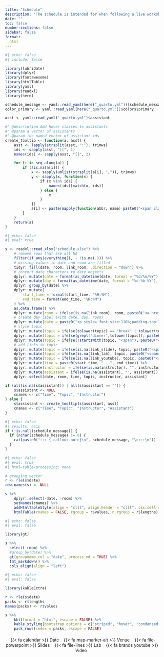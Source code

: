 ```yaml
---
title: "Schedule"
description: "The schedule is intended for when following a live workshop. If you are following this at your own pace, see **Contents**"
date: ""
toc: false
number-sections: false
sidebar: false
format:
  html
---
```


```r
#| echo: false
#| include: false

library(lubridate)
library(dplyr)
library(fontawesome)
library(htmlTable)
library(yaml)
library(readxl)
library(here)

schedule_message <- yaml::read_yaml(here("_quarto.yml"))$schedule_message
color_primary <- yaml::read_yaml(here("_quarto.yml"))$colors$primary

asst <- yaml::read_yaml("_quarto.yml")$assistant

#' @description Add hover classes to assistants
#' @param a vector of assistants
#' @param ids named vector of assistant ids
create_tooltip <- function(a, asst) {
    asst <- lapply(strsplit(asst, ":"), trimws)
    ids <- sapply(asst, "[[", 1)
    names(ids) <- sapply(asst, "[[", 2)

    for (i in seq_along(a)) {
        if (!is.na(a[i])) {
            x <- sapply(unlist(strsplit(a[i], ",")), trimws)
            y <- sapply(x, function(x) {
                if (x %in% ids) {
                    names(ids)[match(x, ids)]
                } else {
                    x
                }
            })
            a[i] <- paste(mapply(function(abbr, name) paste0('<span class="hover-text">', abbr, '<span class="tooltip-text top">', name, "</span></span>"), abbr = x, name = y), collapse = "<span>,</span>")
        }
    }
    return(a)
}
```

```r
#| echo: false
#| eval: true

s <- readxl::read_xlsx("schedule.xlsx") %>%
    # remove rows that are all NA
    filter(if_any(everything(), ~ !is.na(.))) %>%
    # missing values in date and room are filled
    tidyr::fill(date, room, link_room, .direction = "down") %>%
    # convert date characters to date objects
    dplyr::mutate(date = format(as_datetime(date, format = "%d/%m/%Y"), "%d-%b-%Y")) %>%
    dplyr::mutate(day = format(as_datetime(date, format = "%d-%b-%Y"), "%a")) %>%
    dplyr::group_by(date) %>%
    dplyr::mutate(
        start_time = format(start_time, "%H:%M"),
        end_time = format(end_time, "%H:%M")
    ) %>%
    as.data.frame() %>%
    dplyr::mutate(room = ifelse(is.na(link_room), room, paste0("<a href='", link_room, "'>", room, "</a>"))) %>%
    # create day label (with date, day, room)
    dplyr::mutate(date = paste0("<p style='font-size:110%;padding-top:10px;padding-bottom:5px;'><span style='font-weight:bold;'><span class='marker'>",fa("fas fa-calendar"),"</span>", date, "</span>", "<span style='color:white;border-radius:4px;padding-right:4px;padding-left:4px;background:", color_primary, ";margin-left:9px;margin-right:7px;'>", day, "</span>", "<span class='marker'>", fa("fas fa-location-dot"),"</span>", room, "</p>")) %>%
    # style topic
    dplyr::mutate(topic = ifelse(tolower(topic) == "break" | tolower(topic) == "lunch" | tolower(topic) == "fika", paste0("<span style='color:white;border-radius:4px;padding:1px;background:#BDBDBD;'><span class='topic'>", topic, "</span></span>"), topic)) %>%
    dplyr::mutate(topic = ifelse(grepl("dinner",tolower(topic)), paste0("<span style='color:white;border-radius:4px;padding:1px;background:#BDBDBD;'><span class='topic-dinner'>", topic, "</span></span>"), topic)) %>%
    dplyr::mutate(topic = ifelse(!startsWith(topic, "<span"), paste0("<span style='font-weight:bold;margin-right:5px;'>", topic, "</span>"), topic)) %>%
    # add links to topic
    dplyr::mutate(topic = ifelse(is.na(link_slide), topic, paste0("<span>", topic, "<a class='marker' href='", link_slide, "'>", fa("fas fa-file-powerpoint"), "</a></span>"))) %>%
    dplyr::mutate(topic = ifelse(is.na(link_lab), topic, paste0("<span>", topic, "<a class='marker' href='", link_lab, "'>", fa("fas fa-file-lines"), "</a></span>"))) %>%
    dplyr::mutate(topic = ifelse(is.na(link_youtube), topic, paste0("<span>", topic, "<a class='marker' href='", link_youtube, "' target=”_blank”>", fa("fab fa-youtube"),"</a></span>"))) %>%
    dplyr::mutate(time = paste0(start_time, " - ", end_time)) %>%
    dplyr::mutate(instructor = ifelse(is.na(instructor), "", instructor)) %>%
    dplyr::mutate(assistant = ifelse(is.na(assistant), "", assistant)) %>%
    dplyr::select(date, room, time, topic, instructor, assistant)

if (all(is.na(s$assistant)) | all(s$assistant == "")) {
    s$assistant <- NULL
    cnames <- c("Time", "Topic", "Instructor")
} else {
    s$assistant <- create_tooltip(s$assistant, asst)
    cnames <- c("Time", "Topic", "Instructor", "Assistant")
}
```

```r
#| echo: false
#| results: asis
if (!is.null(schedule_message)) {
  if (nchar(schedule_message) != 0) {
    cat(paste0("::: {.callout-note}\n", schedule_message, "\n:::\n"))
  }
}
```

::: {.table-schedule}

```r
#| echo: false
#| eval: true
#| html-table-processing: none

# grouping vector
r <- rle(s$date)
row.names(s) <- NULL

s %>%
    dplyr::select(-date, -room) %>%
    setNames(cnames) %>%
    addHtmlTableStyle(align = "clll", align.header = "clll", css.cell = "padding-right:1em;") %>%
    htmlTable(rnames = FALSE, rgroup = r$values, n.rgroup = r$lengths)
```

```r
#| echo: false
#| eval: false

library(gt)

s %>%
  select(-room) %>%
  #group_by(date) %>%
  gt(groupname_col = "date", process_md = TRUE) %>%
  fmt_markdown() %>%
  cols_align(align = "left")
```

```r
#| echo: false
#| eval: false

library(kableExtra)

r <- rle(s$date)
packs <- r$lengths
names(packs) <- r$values

s %>%
    kbl(format = "html", escape = FALSE) %>%
    kable_styling(bootstrap_options = c("striped", "hover", "condensed", full_width = FALSE)) %>%
    pack_rows(index = packs, escape = FALSE)
```

<!-- marker legend -->
<p class="small" style="margin-top:20px;text-align:center;">
<span>
<span style="margin-left:6px; margin-right:6px;">
{{< fa calendar >}} Date
</span>
<span style="margin-left:6px; margin-right:6px;">
{{< fa map-marker-alt >}}  Venue
</span>
<span style="margin-left:6px; margin-right:6px;">
{{< fa file-powerpoint >}}  Slides
</span>
<span style="margin-left:6px; margin-right:6px;">
{{< fa file-lines >}}  Lab
</span>
<span style="margin-left:6px; margin-right:6px;">
{{< fa brands youtube >}}  Video
</span>
</span>
</p>

:::
